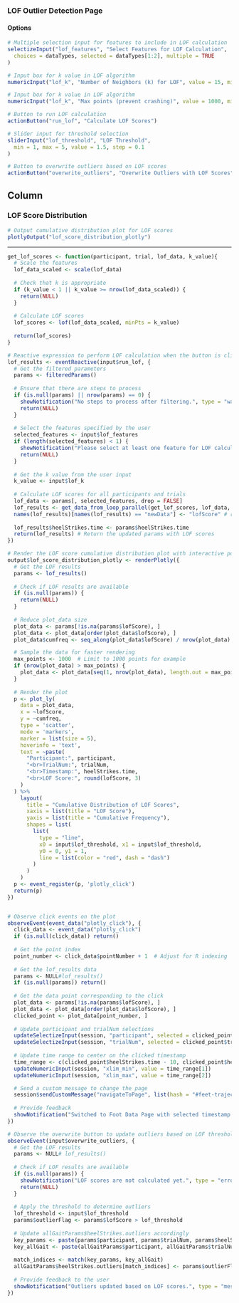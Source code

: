 ### LOF Outlier Detection Page

#### Options
```r
# Multiple selection input for features to include in LOF calculation
selectizeInput("lof_features", "Select Features for LOF Calculation",
  choices = dataTypes, selected = dataTypes[1:2], multiple = TRUE
)

# Input box for k value in LOF algorithm
numericInput("lof_k", "Number of Neighbors (k) for LOF", value = 15, min = 1)

# Input box for k value in LOF algorithm
numericInput("lof_k", "Max points (prevent crashing)", value = 1000, min = 1,step=100)

# Button to run LOF calculation
actionButton("run_lof", "Calculate LOF Scores")

# Slider input for threshold selection
sliderInput("lof_threshold", "LOF Threshold",
  min = 1, max = 5, value = 1.5, step = 0.1
)

# Button to overwrite outliers based on LOF scores
actionButton("overwrite_outliers", "Overwrite Outliers with LOF Scores")
```

Column
--------------------------------------------

### LOF Score Distribution

```r
# Output cumulative distribution plot for LOF scores
plotlyOutput("lof_score_distribution_plotly")
```

---

```r
get_lof_scores <- function(participant, trial, lof_data, k_value){
  # Scale the features
  lof_data_scaled <- scale(lof_data)
  
  # Check that k is appropriate
  if (k_value < 1 || k_value >= nrow(lof_data_scaled)) {
    return(NULL)
  }
  
  # Calculate LOF scores
  lof_scores <- lof(lof_data_scaled, minPts = k_value)
  
  return(lof_scores)
}

# Reactive expression to perform LOF calculation when the button is clicked
lof_results <- eventReactive(input$run_lof, {
  # Get the filtered parameters
  params <- filteredParams()
  
  # Ensure that there are steps to process
  if (is.null(params) || nrow(params) == 0) {
    showNotification("No steps to process after filtering.", type = "warning")
    return(NULL)
  }
  
  # Select the features specified by the user
  selected_features <- input$lof_features
  if (length(selected_features) < 1) {
    showNotification("Please select at least one feature for LOF calculation.", type = "error")
    return(NULL)
  }
  
  # Get the k value from the user input
  k_value <- input$lof_k
  
  # Calculate LOF scores for all participants and trials
  lof_data <- params[, selected_features, drop = FALSE]
  lof_results <- get_data_from_loop_parallel(get_lof_scores, lof_data, k_value) # parallel processinggggg
  names(lof_results)[names(lof_results) == "newData"] <- "lofScore" # rename
  
  lof_results$heelStrikes.time <- params$heelStrikes.time
  return(lof_results) # Return the updated params with LOF scores
})

# Render the LOF score cumulative distribution plot with interactive points
output$lof_score_distribution_plotly <- renderPlotly({
  # Get the LOF results
  params <- lof_results()
  
  # Check if LOF results are available
  if (is.null(params)) {
    return(NULL)
  }
  
  # Reduce plot_data size
  plot_data <- params[!is.na(params$lofScore), ]
  plot_data <- plot_data[order(plot_data$lofScore), ]
  plot_data$cumfreq <- seq_along(plot_data$lofScore) / nrow(plot_data)

  # Sample the data for faster rendering
  max_points <- 1000  # Limit to 1000 points for example
  if (nrow(plot_data) > max_points) {
    plot_data <- plot_data[seq(1, nrow(plot_data), length.out = max_points), ]
  }
  
  # Render the plot
  p <- plot_ly(
    data = plot_data,
    x = ~lofScore,
    y = ~cumfreq,
    type = 'scatter',
    mode = 'markers',
    marker = list(size = 5),
    hoverinfo = 'text',
    text = ~paste(
      "Participant:", participant,
      "<br>TrialNum:", trialNum,
      "<br>Timestamp:", heelStrikes.time,
      "<br>LOF Score:", round(lofScore, 3)
    )
  ) %>%
    layout(
      title = "Cumulative Distribution of LOF Scores",
      xaxis = list(title = "LOF Score"),
      yaxis = list(title = "Cumulative Frequency"),
      shapes = list(
        list(
          type = "line",
          x0 = input$lof_threshold, x1 = input$lof_threshold,
          y0 = 0, y1 = 1,
          line = list(color = "red", dash = "dash")
        )
      )
    )
  p <- event_register(p, 'plotly_click')
  return(p)
})


# Observe click events on the plot
observeEvent(event_data("plotly_click"), {
  click_data <- event_data("plotly_click")
  if (is.null(click_data)) return()
  
  # Get the point index
  point_number <- click_data$pointNumber + 1  # Adjust for R indexing
  
  # Get the lof_results data
  params <- NULL#lof_results()
  if (is.null(params)) return()
  
  # Get the data point corresponding to the click
  plot_data <- params[!is.na(params$lofScore), ]
  plot_data <- plot_data[order(plot_data$lofScore), ]
  clicked_point <- plot_data[point_number, ]
  
  # Update participant and trialNum selections
  updateSelectizeInput(session, "participant", selected = clicked_point$participant)
  updateSelectizeInput(session, "trialNum", selected = clicked_point$trialNum)
  
  # Update time range to center on the clicked timestamp
  time_range <- c(clicked_point$heelStrikes.time - 10, clicked_point$heelStrikes.time + 10)
  updateNumericInput(session, "xlim_min", value = time_range[1])
  updateNumericInput(session, "xlim_max", value = time_range[2])

  # Send a custom message to change the page
  session$sendCustomMessage("navigateToPage", list(hash = "#feet-trajectories"))
  
  # Provide feedback
  showNotification("Switched to Foot Data Page with selected timestamp.", type = "message")
})

# Observe the overwrite button to update outliers based on LOF threshold
observeEvent(input$overwrite_outliers, {
  # Get the LOF results
  params <- NULL# lof_results()
  
  # Check if LOF results are available
  if (is.null(params)) {
    showNotification("LOF scores are not calculated yet.", type = "error")
    return(NULL)
  }
  
  # Apply the threshold to determine outliers
  lof_threshold <- input$lof_threshold
  params$outlierFlag <- params$lofScore > lof_threshold
  
  # Update allGaitParams$heelStrikes.outliers accordingly
  key_params <- paste(params$participant, params$trialNum, params$heelStrikes.time, sep = "_")
  key_allGait <- paste(allGaitParams$participant, allGaitParams$trialNum, allGaitParams$heelStrikes.time, sep = "_")
  
  match_indices <- match(key_params, key_allGait)
  allGaitParams$heelStrikes.outliers[match_indices] <- params$outlierFlag
  
  # Provide feedback to the user
  showNotification("Outliers updated based on LOF scores.", type = "message")
})

```
